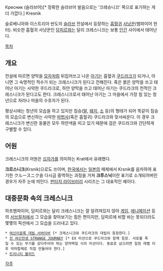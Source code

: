 Кресник (슬라브어)[* 정확한 슬라브어 발음으로는 '끄레슈니끄' 쪽으로 표기하는 게 더 가깝다.]
Kresnik

슬로베니아와 이스트리아 반도의 [[슬라브]] 전설에서 등장하는 [[흡혈귀]] [[사냥꾼]](뱀파이어 헌터). 비슷한 흡혈귀 사냥꾼인 [[담피르]]와는 달리 크레스니크는 보통 [[인간]] 사이에서 태어난다.

[[목차]]
== 개요 ==
전설에 따르면 양막을 [[모자]]처럼 뒤집어쓰고 나온 [[아기]]는 흡혈귀 [[쿠드라크]]가 되거나, 아니면 그 숙명적인 적수가 되는 크레스니크가 된다고 전해진다. 혹은 붉은 양막을 쓰고 태어난 아기는 사악한 쿠드라크로, 하얀 양막을 쓰고 태어난 아기는 쿠드라크의 천적인 크레스니크가 된다고도 한다. 크레스니크로서 태어난 아기는 그 마을에서 가장 힘 있는 청년으로 자라나 마을의 수호자가 된다.

평상시에는 청년의 모습을 하고 있지만 짐승([[말]], [[돼지]], [[소]] 등)의 형태가 되어 똑같이 짐승의 모습으로 변신하는 사악한 [[마법사]](혹은 흡혈귀) 쿠드라크와 맞서싸운다. 이 경우 크레스니크가 변신한 동물은 모두 하얀색을 띠고 있기 때문에 검은 쿠드라크와 간단하게 구별할 수 있다.

== 어원 ==
크레스니크의 어원은 [[십자가]]를 의미하는 Krat에서 유래했다.

'''크르스니크'''(Krsnik)으로도 쓰이며, [[한국]]에서는 [[일본]]의 매체에서 Krsnik를 음차하여 표기한 クルースニク을 다시금 중역하는 과정을 거쳐 '''크루스닉'''이란 표기로 소개되어버린 경우가 자주 눈에 띄인다. [[판타지 라이브러리]] 시리즈는 그 대표적인 예이다.

== 대중문화 속의 크레스니크 ==
하프뱀파이어, 담피르와는 달리 크레스니크는 잘 알려져있지 않아 [[게임]], [[애니메이션]] 등의 [[서브컬처]]에서 그 모습을 찾아보기는 힘든 편이지만, 담피르에 비할 바는 못되더라도 몇몇의 픽션에서 그 모습을 드러내고 있다.
 * [[여신이문록 데빌 서바이버]] [* 크레스니크와 쿠드라크의 대립이 등장한다.]
 * [[진 여신전생 STRANGE JOURNEY]] [* EX 미션으로 쿠드라크와 함께 등장. 서로를 죽일 수 있는 무기를 갖다주어야 하는 양자택일 식의 미션이다. 동료로 삼으려면 일정 레벨 이후 악마합체로 직접 만들어야 한다.]
 * [[트리니티 블러드]]

[[각주]]
